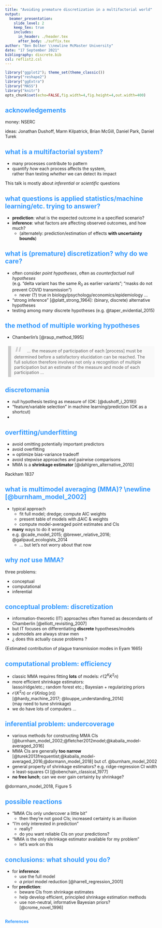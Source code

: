 ```yaml
---
title: "Avoiding premature discretization in a multifactorial world"
output:
  beamer_presentation:
    slide_level: 2
    keep_tex: true
    includes:
      in_header: ./header.tex
      after_body: ./suffix.tex
author: "Ben Bolker \\newline McMaster University"
date: "17 September 2021"
bibliography: discrete.bib
csl: reflist2.csl
---
```


<!-- tex hacks required: remove empty frame at beginning; break line in title (Burnham ref; add \framebreak manually to refs (ugh) -->
<!-- 
apa.csl is a slightly hacked version of APA 
  (modified for "et al" after 2 authors in text)
  -->
<!-- blockquote:
  https://css-tricks.com/snippets/css/simple-and-nice-blockquote-styling/ -->
<!-- center:
    https://www.w3schools.com/howto/howto_css_image_center.asp -->
<!-- .refs is style for reference page (small text) -->
<style>
.refs {
font-size: 14px;
}
.sm_block {
 font-size: 20px;
}
h2 { 
 color: #3399ff;		
}
h3 { 
 color: #3399ff;		
}
.title-slide {
   background-color: #55bbff;
   }
blockquote {
  background: #f9f9f9;
  border-left: 10px solid #ccc;
  margin: 1.5em 10px;
  padding: 0.5em 10px;
  quotes: "\201C""\201D"
}
blockquote:before {
  color: #ccc;
  content: open-quote;
  font-size: 4em;
  line-height: 0.1em;
  margin-right: 0.25em;
  vertical-align: -0.4em;
}
blockquote p {
  display: inline;
}
.center {
    display: block;
    margin-left: auto;
    margin-right: auto;
    width: 50%;
}
</style>
<!--    content: url(https://i.creativecommons.org/l/by-sa/4.0/88x31.png)
>
<!-- Limit image width and height -->
<style type="text/css">
img {     
  max-height: 560px;     
  max-width: 700px; 
}
div#before-column p.forceBreak {
	break-before: column;
}

div#after-column p.forceBreak {
	break-after: column;
}
</style>

```r
library("ggplot2"); theme_set(theme_classic())
library("reshape2")
library("ggExtra")
library("MASS")
library("knitr")
opts_chunk$set(echo=FALSE,fig.width=4,fig.height=4,out.width=400)
```

## acknowledgements

money: NSERC

ideas: Jonathan Dushoff, Marm Kilpatrick, Brian McGill, Daniel Park, Daniel Turek

## what is a multifactorial system?

- many processes contribute to pattern
- quantify *how* each process affects the system,  
rather than testing *whether* we can detect its impact

This talk is mostly about *inferential* or *scientific* questions

## what questions is applied statistics/machine learning/etc. trying to answer?

- **prediction**: what is the expected outcome in a specified scenario?
- **inference**: what factors are affecting observed outcomes, and how much?
   - (alternately: prediction/estimation of effects **with uncertainty bounds**)
   
## what is (premature) discretization? why do we care?

- often consider *point hypotheses*, often as *counterfactual null hypotheses*  
(e.g. "delta variant has the same $R_0$ as earlier variants"; "masks do not prevent COVID transmission")
   - never (?) true in biology/psychology/economics/epidemiology ...
- "strong inference" [@platt_strong_1964]: (binary, discrete) alternative hypotheses 
- testing among *many* discrete hypotheses (e.g. @taper_evidential_2015)

## the method of multiple working hypotheses

- Chamberlin's \cemph{method of multiple working hypotheses}
[@raup_method_1995]

<blockquote>
... the measure of participation of each [process] must be determined before a satisfactory elucidation can be reached. The full solution therefore involves not only a recognition of multiple participation but an estimate of the measure and mode of each participation ...
</blockquote>

## discretomania

- null hypothesis testing as measure of \cemph{clarity} (OK: [@dushoff_i_2019])
- "feature/variable selection" in machine learning/prediction (OK as a shortcut)
- 

## overfitting/underfitting {.columns-2 .build}

\begincols
\begincol{0.5\textwidth}

- avoid omitting potentially important predictors
- avoid overfitting
- $\approx$ optimize bias-variance tradeoff
- avoid stepwise approaches and pairwise comparisons
- MMA is a **shrinkage estimator** [@dahlgren_alternative_2010]

\endcol
\begincol{0.5\textwidth}

\pause

\includegraphics[width=\textwidth]{pix/330px-The_Three_Bears_-_Project_Gutenberg_eText_17034.jpg}

\tiny Rackham 1837

\endcol
\endcols


## what is multimodel averaging  (MMA)? \\newline [@burnham_model_2002]

- typical approach
    - fit full model; dredge; compute AIC weights
    - present table of models with $\Delta$AIC & weights
    - compute model-averaged point estimates and CIs
- **many** ways to do it wrong  
e.g. @cade_model_2015; @brewer_relative_2016; @galipaud_ecologists_2014
     - ... but let's not worry about that now


## why *not* use MMA?

three problems:

- conceptual
- computational
- inferential

## conceptual problem: discretization {.build .columns-2}

\begincols

\begincol{0.5\textwidth}

- information-theoretic (IT) approaches often framed as descendants of Chamberlin [@elliott_revisiting_2007]
- but IT focuses on differentiating **discrete** hypotheses/models
- submodels are always straw men
- ¿ does this actually cause problems ?

\endcol
\begincol{0.5\textwidth}

\pause
\includegraphics[width=\textwidth]{pix/eyam_ternary.png}

{\small Estimated contribution of plague transmission modes in Eyam 1665}

\endcol
\endcols

## computational problem: efficiency {.columns-2 .build}

\begincols
\begincol{0.5\textwidth}

\newcommand{\bigO}{{\mathcal{O}}}

- classic MMA requires fitting **lots** of models: $\bigO(2^K K^2 n)$
- more efficient shrinkage estimators:  
lasso/ridge/etc.; random forest etc.; Bayesian + regularizing priors
- $\bigO(K^2 n)$ or $\bigO(K n \log(n))$  
[@hardy_machine_2017; @louppe_understanding_2014]  
(may need to tune shrinkage)
- we do have lots of computers ...

\endcol
\begincol{0.5\textwidth}

\pause

\includegraphics[width=0.75\textwidth]{pix/bitcoin2.pdf}

\endcol
\endcols

## inferential problem: undercoverage {.build}

- various methods for constructing MMA CIs [@burnham_model_2002;@fletcher2012model;@kabaila_model-averaged_2016]
- MMA CIs are generally **too narrow**  
[@turek2013frequentist;@kabaila_model-averaged_2016;@dormann_model_2018] but cf. @burnham_model_2002
- general property of shrinkage estimators? e.g. ridge-regression CI width $\geq$ least-squares CI [@obenchain_classical_1977]
- **no free lunch**; can we ever gain certainty by shrinkage?

\pause

\includegraphics[width=0.7\textwidth]{pix/dormann_coverage.png}

@dormann_model_2018, Figure 5



## possible reactions

- "MMA CIs only undercover a little bit"
    - then they're not good CIs; increased certainty is an illusion
- "I'm only interested in prediction"
    - really?
    - do you want reliable CIs on your predictions?
- "MMA is the only shrinkage estimator available for my problem"
    - let's work on this	
	
## conclusions: what should you do?

- for **inference**:
    - use the full model
    - *a priori* model reduction [@harrell_regression_2001]
- for **prediction**:
    - beware CIs from shrinkage estimates
    - help develop efficient, principled shrinkage estimation methods
    - use non-neutral, informative Bayesian priors?  
[@crome_novel_1996]

##

\url{http://github.com/bbolker/discretization}

\begin{center}
\includegraphics[width=0.75\textwidth]{pix/changemymind.jpg}

{\small https://imgflip.com}

\end{center}

## References {.refs .columns-2 .allowframebreaks}

\tiny




